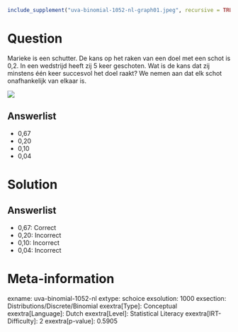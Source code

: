 ```r
include_supplement("uva-binomial-1052-nl-graph01.jpeg", recursive = TRUE)
```

Question
========

Marieke is een schutter. De kans op het raken van een doel met een schot
is 0,2. In een wedstrijd heeft zij 5 keer geschoten. Wat is de kans dat
zij minstens één keer succesvol het doel raakt? We nemen aan dat elk
schot onafhankelijk van elkaar is.

![](uva-binomial-1052-nl-graph01.jpeg)

Answerlist
----------

* 0,67
* 0,20
* 0,10
* 0,04

Solution
========

Answerlist
----------

* 0,67: Correct
* 0,20: Incorrect
* 0,10: Incorrect
* 0,04: Incorrect

Meta-information
================
exname: uva-binomial-1052-nl
extype: schoice
exsolution: 1000
exsection: Distributions/Discrete/Binomial
exextra[Type]: Conceptual
exextra[Language]: Dutch
exextra[Level]: Statistical Literacy
exextra[IRT-Difficulty]: 2
exextra[p-value]: 0.5905

